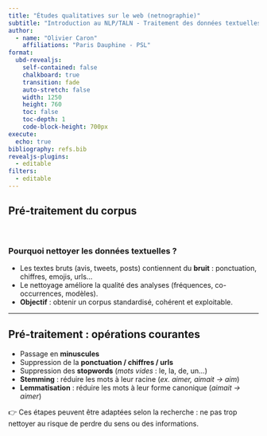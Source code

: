 ```yaml
---
title: "Études qualitatives sur le web (netnographie)"
subtitle: "Introduction au NLP/TALN - Traitement des données textuelles"
author:
  - name: "Olivier Caron"
    affiliations: "Paris Dauphine - PSL"
format:
  ubd-revealjs:
    self-contained: false
    chalkboard: true
    transition: fade
    auto-stretch: false
    width: 1250
    height: 760
    toc: false
    toc-depth: 1
    code-block-height: 700px
execute:
  echo: true
bibliography: refs.bib
revealjs-plugins:
  - editable
filters:
  - editable
---
```



## Pré-traitement du corpus

\

### Pourquoi nettoyer les données textuelles ?

-   Les textes bruts (avis, tweets, posts) contiennent du **bruit** : ponctuation, chiffres, emojis, urls…\
-   Le nettoyage améliore la qualité des analyses (fréquences, co-occurrences, modèles).\
-   **Objectif** : obtenir un corpus standardisé, cohérent et exploitable.

------------------------------------------------------------------------

## Pré-traitement : opérations courantes

-   Passage en **minuscules**\
-   Suppression de la **ponctuation / chiffres / urls**\
-   Suppression des **stopwords** (*mots vides* : le, la, de, un…)\
-   **Stemming** : réduire les mots à leur racine (*ex. aimer, aimait → aim*)\
-   **Lemmatisation** : réduire les mots à leur forme canonique (*aimait → aimer*)

::: callout-note
👉 Ces étapes peuvent être adaptées selon la recherche : ne pas trop nettoyer au risque de perdre du sens ou des informations.
:::
